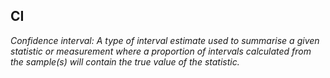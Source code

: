 ## CI

<dfn>Confidence interval: A type of interval estimate used to summarise a given statistic or measurement where a proportion of intervals calculated from the sample(s) will contain the true value of the statistic.</dfn>


